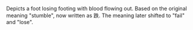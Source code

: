 Depicts a foot losing footing with blood flowing out. Based on the original meaning "stumble", now written as 跌. The meaning later shifted to "fail" and "lose".

